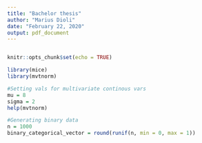 ```yaml
---
title: "Bachelor thesis"
author: "Marius Dioli"
date: "February 22, 2020"
output: pdf_document
---
```

```r

```

```r
knitr::opts_chunk$set(echo = TRUE)
```

```r
library(mice)
library(mvtnorm)
```

```r
#Setting vals for multivariate continous vars
mu = 8
sigma = 2
help(mvtnorm)
```

```r
#Generating binary data
n = 1000
binary_categorical_vector = round(runif(n, min = 0, max = 1))
```

